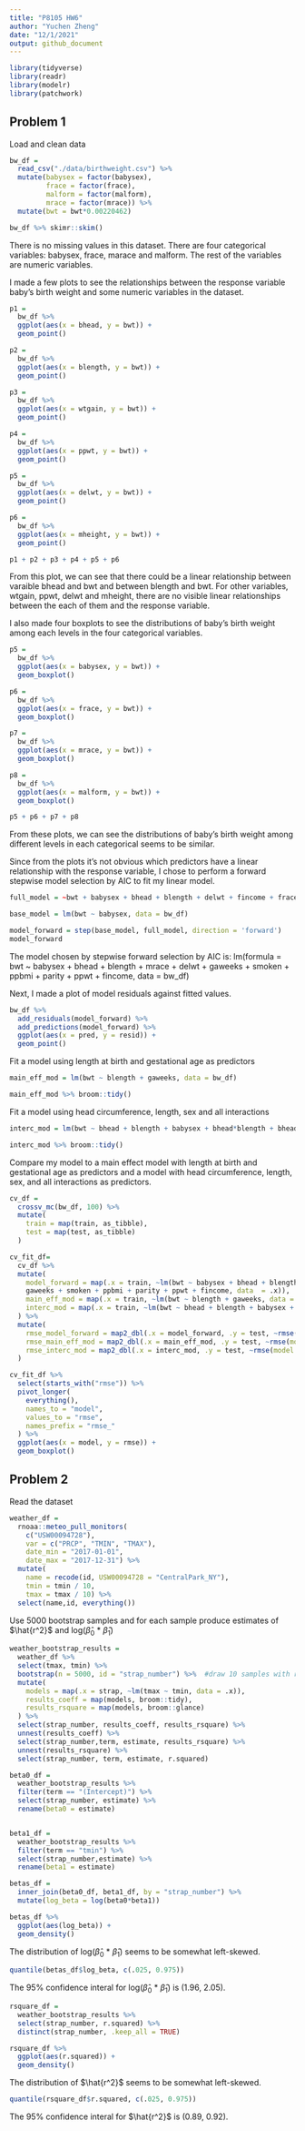 ```yaml
---
title: "P8105 HW6"
author: "Yuchen Zheng"
date: "12/1/2021"
output: github_document
---
```


```r
library(tidyverse)
library(readr)
library(modelr)
library(patchwork)
```

## Problem 1

Load and clean data
```r
bw_df = 
  read_csv("./data/birthweight.csv") %>% 
  mutate(babysex = factor(babysex),
         frace = factor(frace),
         malform = factor(malform),
         mrace = factor(mrace)) %>% 
  mutate(bwt = bwt*0.00220462)

bw_df %>% skimr::skim()
```

There is no missing values in this dataset. There are four categorical variables: babysex, frace, marace and malform. The rest of the variables are numeric variables. 

I made a few plots to see the relationships between the response variable baby's birth weight and some numeric variables in the dataset. 
```r

p1 = 
  bw_df %>% 
  ggplot(aes(x = bhead, y = bwt)) +
  geom_point()

p2 = 
  bw_df %>% 
  ggplot(aes(x = blength, y = bwt)) +
  geom_point()

p3 = 
  bw_df %>% 
  ggplot(aes(x = wtgain, y = bwt)) +
  geom_point()

p4 = 
  bw_df %>% 
  ggplot(aes(x = ppwt, y = bwt)) +
  geom_point()

p5 =
  bw_df %>% 
  ggplot(aes(x = delwt, y = bwt)) +
  geom_point()

p6 =
  bw_df %>% 
  ggplot(aes(x = mheight, y = bwt)) +
  geom_point()

p1 + p2 + p3 + p4 + p5 + p6
```

From this plot, we can see that there could be a linear relationship between varaible bhead and bwt and between blength and bwt. For other variables, wtgain, ppwt, delwt and mheight, there are no visible linear relationships between the each of them and the response variable. 

I also made four boxplots to see the distributions of baby's birth weight among each levels in the four categorical variables.

```r
p5 = 
  bw_df %>% 
  ggplot(aes(x = babysex, y = bwt)) +
  geom_boxplot()

p6 = 
  bw_df %>% 
  ggplot(aes(x = frace, y = bwt)) +
  geom_boxplot()

p7 = 
  bw_df %>% 
  ggplot(aes(x = mrace, y = bwt)) +
  geom_boxplot()

p8 = 
  bw_df %>% 
  ggplot(aes(x = malform, y = bwt)) +
  geom_boxplot()

p5 + p6 + p7 + p8
```

From these plots, we can see the distributions of baby's birth weight among different levels in each categorical seems to be similar. 

Since from the plots it's not obvious which predictors have a linear relationship with the response variable, I chose to perform a forward stepwise model selection by AIC to fit my linear model. 

```r
full_model = ~bwt + babysex + bhead + blength + delwt + fincome + frace + gaweeks + malform + menarche + mheight + momage + mrace + parity + pnumlbw + pnumsga + ppbmi + ppwt + smoken + wtgain

base_model = lm(bwt ~ babysex, data = bw_df)

model_forward = step(base_model, full_model, direction = 'forward')
model_forward
```

The model chosen by stepwise forward selection by AIC is:
lm(formula = bwt ~ babysex + bhead + blength + mrace + delwt + gaweeks + smoken + ppbmi + parity + ppwt + fincome, data = bw_df)  

Next, I made a plot of model residuals against fitted values. 
```r
bw_df %>% 
  add_residuals(model_forward) %>% 
  add_predictions(model_forward) %>%  
  ggplot(aes(x = pred, y = resid)) +
  geom_point() 
```

    
Fit a model using length at birth and gestational age as predictors
```r
main_eff_mod = lm(bwt ~ blength + gaweeks, data = bw_df)

main_eff_mod %>% broom::tidy()
```

Fit a model using head circumference, length, sex and all interactions
```r
interc_mod = lm(bwt ~ bhead + blength + babysex + bhead*blength + bhead*babysex + blength*babysex + bhead*blength*babysex, data = bw_df)

interc_mod %>% broom::tidy()
```

Compare my model to a main effect model with length at birth and gestational age as predictors and a model with head circumference, length, sex, and all interactions as predictors.  

```r
cv_df = 
  crossv_mc(bw_df, 100) %>% 
  mutate(
    train = map(train, as_tibble),
    test = map(test, as_tibble)
  )

cv_fit_df=
  cv_df %>% 
  mutate(
    model_forward = map(.x = train, ~lm(bwt ~ babysex + bhead + blength + mrace + delwt + 
    gaweeks + smoken + ppbmi + parity + ppwt + fincome, data  = .x)),
    main_eff_mod = map(.x = train, ~lm(bwt ~ blength + gaweeks, data = .x)),
    interc_mod = map(.x = train, ~lm(bwt ~ bhead + blength + babysex + bhead*blength + bhead*babysex + blength*babysex + bhead*blength*babysex, data = .x))
  ) %>% 
  mutate(
    rmse_model_forward = map2_dbl(.x = model_forward, .y = test, ~rmse(model = .x, data = .y)),
    rmse_main_eff_mod = map2_dbl(.x = main_eff_mod, .y = test, ~rmse(model = .x, data = .y)),
    rmse_interc_mod = map2_dbl(.x = interc_mod, .y = test, ~rmse(model = .x, data = .y)),
  )

cv_fit_df %>% 
  select(starts_with("rmse")) %>% 
  pivot_longer(
    everything(),
    names_to = "model",
    values_to = "rmse",
    names_prefix = "rmse_"
  ) %>% 
  ggplot(aes(x = model, y = rmse)) +
  geom_boxplot()
```

## Problem 2

Read the dataset
```r
weather_df = 
  rnoaa::meteo_pull_monitors(
    c("USW00094728"),
    var = c("PRCP", "TMIN", "TMAX"), 
    date_min = "2017-01-01",
    date_max = "2017-12-31") %>%
  mutate(
    name = recode(id, USW00094728 = "CentralPark_NY"),
    tmin = tmin / 10,
    tmax = tmax / 10) %>%
  select(name,id, everything())
```

Use 5000 bootstrap samples and for each sample produce estimates of $\hat{r^2}$ and log($\hat\beta_0$ * $\hat\beta_1$)

```r
weather_bootstrap_results = 
  weather_df %>% 
  select(tmax, tmin) %>% 
  bootstrap(n = 5000, id = "strap_number") %>%  #draw 10 samples with replacement have the same size as the filtered dataset
  mutate(
    models = map(.x = strap, ~lm(tmax ~ tmin, data = .x)),
    results_coeff = map(models, broom::tidy),
    results_rsquare = map(models, broom::glance)
  ) %>% 
  select(strap_number, results_coeff, results_rsquare) %>% 
  unnest(results_coeff) %>% 
  select(strap_number,term, estimate, results_rsquare) %>% 
  unnest(results_rsquare) %>% 
  select(strap_number, term, estimate, r.squared)

```


```r
beta0_df = 
  weather_bootstrap_results %>% 
  filter(term == "(Intercept)") %>% 
  select(strap_number, estimate) %>% 
  rename(beta0 = estimate)


beta1_df = 
  weather_bootstrap_results %>% 
  filter(term == "tmin") %>%
  select(strap_number,estimate) %>% 
  rename(beta1 = estimate)

betas_df = 
  inner_join(beta0_df, beta1_df, by = "strap_number") %>% 
  mutate(log_beta = log(beta0*beta1))

betas_df %>% 
  ggplot(aes(log_beta)) +
  geom_density()
```

The distribution of log($\hat\beta_0$ * $\hat\beta_1$) seems to be somewhat left-skewed. 

```r
quantile(betas_df$log_beta, c(.025, 0.975)) 
```

The 95% confidence interal for log($\hat\beta_0$ * $\hat\beta_1$) is (1.96, 2.05).

```r
rsquare_df = 
  weather_bootstrap_results %>% 
  select(strap_number, r.squared) %>% 
  distinct(strap_number, .keep_all = TRUE)

rsquare_df %>% 
  ggplot(aes(r.squared)) +
  geom_density()
```

The distribution of $\hat{r^2}$ seems to be somewhat left-skewed. 

```r
quantile(rsquare_df$r.squared, c(.025, 0.975)) 
```

The 95% confidence interal for $\hat{r^2}$ is (0.89, 0.92).



